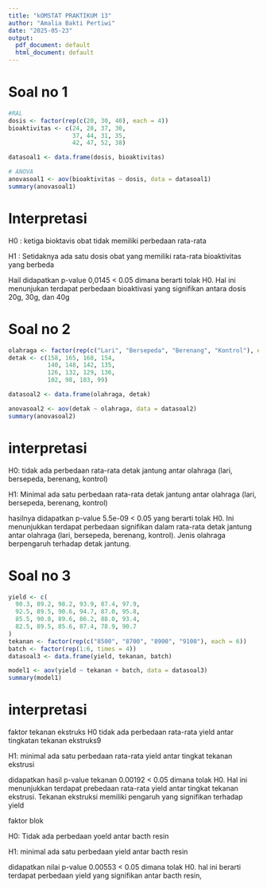 ---
title: "kOMSTAT PRAKTIKUM 13"
author: "Amalia Bakti Pertiwi"
date: "2025-05-23"
output:
  pdf_document: default
  html_document: default
---

# Soal no 1

```{r}
#RAL 
dosis <- factor(rep(c(20, 30, 40), each = 4))
bioaktivitas <- c(24, 28, 37, 30,
                  37, 44, 31, 35,
                  42, 47, 52, 38)

datasoal1 <- data.frame(dosis, bioaktivitas)

# ANOVA
anovasoal1 <- aov(bioaktivitas ~ dosis, data = datasoal1)
summary(anovasoal1)

```

# Interpretasi

H0 : ketiga bioktavis obat tidak memiliki perbedaan rata-rata

H1 : Setidaknya ada satu dosis obat yang memiliki rata-rata bioaktivitas yang berbeda

Hail didapatkan p-value 0,0145 \< 0.05 dimana berarti tolak H0. Hal ini menunjukan terdapat perbedaan bioaktivasi yang signifikan antara dosis 20g, 30g, dan 40g

# Soal no 2

```{r}
olahraga <- factor(rep(c("Lari", "Bersepeda", "Berenang", "Kontrol"), each = 4))
detak <- c(158, 165, 168, 154,
           140, 148, 142, 135,
           126, 132, 129, 136,
           102, 98, 103, 99)

datasoal2 <- data.frame(olahraga, detak)

anovasoal2 <- aov(detak ~ olahraga, data = datasoal2)
summary(anovasoal2)


```

# interpretasi

H0: tidak ada perbedaan rata-rata detak jantung antar olahraga (lari, bersepeda, berenang, kontrol)

H1: Minimal ada satu perbedaan rata-rata detak jantung antar olahraga (lari, bersepeda, berenang, kontrol)

hasilnya didapatkan p-value 5.5e-09 \< 0.05 yang berarti tolak H0. Ini menunjukkan terdapat perbedaan signifikan dalam rata-rata detak jantung antar olahraga (lari, bersepeda, berenang, kontrol). Jenis olahraga berpengaruh terhadap detak jantung.

# Soal no 3

```{r}
yield <- c(
  90.3, 89.2, 98.2, 93.9, 87.4, 97.9,
  92.5, 89.5, 90.6, 94.7, 87.0, 95.8,
  85.5, 90.8, 89.6, 86.2, 88.0, 93.4,
  82.5, 89.5, 85.6, 87.4, 78.9, 90.7
)
tekanan <- factor(rep(c("8500", "8700", "8900", "9100"), each = 6))
batch <- factor(rep(1:6, times = 4))
datasoal3 <- data.frame(yield, tekanan, batch)

```

```{r}

model1 <- aov(yield ~ tekanan + batch, data = datasoal3)
summary(model1)

```
# interpretasi

faktor tekanan ekstruks H0 tidak ada perbedaan rata-rata yield antar tingkatan tekanan ekstruks9

H1: minimal ada satu perbedaan rata-rata yield antar tingkat tekanan ekstrusi

didapatkan hasil p-value tekanan 0.00192 \< 0.05 dimana tolak H0. Hal ini menunjukkan terdapat prebedaan rata-rata yield antar tingkat tekanan ekstrusi. Tekanan ekstruksi memiliki pengaruh yang signifikan terhadap yield

faktor blok

H0: Tidak ada perbedaan yoeld antar bacth resin

H1: minimal ada satu perbedaan yield antar bacth resin

didapatkan nilai p-value 0.00553 \< 0.05 dimana tolak H0. hal ini berarti terdapat perbedaan yield yang signifikan antar bacth resin,
